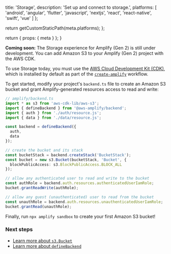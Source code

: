 
  title: 'Storage',
  description: 'Set up and connect to storage.',
  platforms: [
    'android',
    'angular',
    'flutter',
    'javascript',
    'nextjs',
    'react',
    'react-native',
    'swift',
    'vue'
  ]
};

  return getCustomStaticPath(meta.platforms);
};

  return {
    props: {
      meta
    }
  };
}

<Callout info>

**Coming soon:** The Storage experience for Amplify (Gen 2) is still under development. You can add Amazon S3 to your Amplify (Gen 2) project with the AWS CDK.

</Callout>

To use Storage today, you must use the [AWS Cloud Development Kit (CDK)](https://docs.aws.amazon.com/cdk/), which is installed by default as part of the [`create-amplify`](https://www.npmjs.com/package/create-amplify) workflow. 

To get started, modify your project's `backend.ts` file to create an Amazon S3 bucket and grant Amplify-generated resources access to read and write:

```ts title="amplify/backend.ts"
// amplify/backend.ts
import * as s3 from 'aws-cdk-lib/aws-s3';
import { defineBackend } from '@aws-amplify/backend';
import { auth } from './auth/resource.js';
import { data } from './data/resource.js';

const backend = defineBackend({
  auth,
  data
});

// create the bucket and its stack
const bucketStack = backend.createStack('BucketStack');
const bucket = new s3.Bucket(bucketStack, 'Bucket', {
  blockPublicAccess: s3.BlockPublicAccess.BLOCK_ALL
});

// allow any authenticated user to read and write to the bucket
const authRole = backend.auth.resources.authenticatedUserIamRole;
bucket.grantReadWrite(authRole);

// allow any guest (unauthenticated) user to read from the bucket
const unauthRole = backend.auth.resources.unauthenticatedUserIamRole;
bucket.grantRead(unauthRole);
```

Finally, run `npx amplify sandbox` to create your first Amazon S3 bucket!

### Next steps

- [Learn more about `s3.Bucket`](https://docs.aws.amazon.com/cdk/api/v2/docs/aws-cdk-lib.aws_s3.Bucket.html)
- [Learn more about `defineBackend`](/gen2/build-a-backend/)

